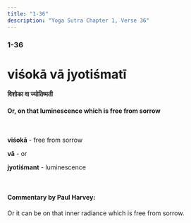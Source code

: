 ```yaml
---
title: "1-36"
description: "Yoga Sutra Chapter 1, Verse 36"
---
```


### 1-36

# viśokā vā jyotiśmatī

#### विशोका वा ज्योतिष्मती

#### Or, on that luminescence which is free from sorrow

<br />

**viśokā** - free from sorrow <br />

**vā** - or <br />

**jyotiśmant** - luminescence <br />

<br />

#### Commentary by Paul Harvey:

Or it can be on that inner radiance which is free from sorrow.

<br />
